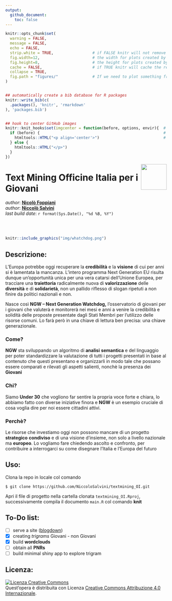 ```yaml
---
output: 
  github_document:
    toc: false
---
```


<!-- README.md è generato da README.Rmd. Per favore modifica quello e compila il documento  -->


```r
knitr::opts_chunk$set(
  warning = FALSE,
  message = FALSE,
  echo = FALSE,
  strip.white = TRUE,                 # if FALSE knitr will not remove white spaces at the beg or end 
  fig.width=12,                       # the width for plots created by code chunk
  fig.height=8,                       # the height for plots created by code chunk
  cache = FALSE,                      # if TRUE knitr will cache the results to reuse in future knits
  collapse = TRUE,
  fig.path = "figures/"               # If we need to plot something from here images are redirected to cd - figures/
)


## automatically create a bib database for R packages
knitr::write_bib(c(
  .packages(), 'knitr', 'rmarkdown'
), 'packages.bib')


## hook to center GitHub images
knitr::knit_hooks$set(imgcenter = function(before, options, envir){  # to center image 
  if (before) {                                                      # add imgcenter = TRUE
    htmltools::HTML("<p align='center'>")                            # to the chunk options
  } else {
    htmltools::HTML("</p>")
  }
})


```



<img src="img/officine_italia.png" align="right" height="80" />
 
# Text Mining Officine Italia per i **Giovani**

_author_: **[Nicolò Foppiani](https://github.com/nfoppiani)** <br> 
_author_: **[Niccolò Salvini](https://niccolosalvini.netlify.app/)** <br> 
_last build date_: `r format(Sys.Date(), "%d %B, %Y")`


<br> <br> 


```r
knitr::include_graphics("img/whatchdog.png") 
```

## Descrizione:

L’Europa potrebbe oggi recuperare la **credibilità** e la **visione** di cui per anni si è lamentata la mancanza. L’intero programma Next Generation EU risulta dunque un’opportunità unica per una vera catarsi dell’Unione Europea, per tracciare una **traiettoria** radicalmente nuova di **valorizzazione** delle **diversità** e di **solidarietà**, non un pallido riflesso di slogan ripetuti a non finire da politici nazionali e non.

Nasce così **NGW – Next Generation Watchdog,** l’osservatorio di giovani per i giovani che valuterà e monitorerà nei mesi e anni a venire la credibilità e solidità delle proposte presentate dagli Stati Membri per l’utilizzo delle risorse comuni. Lo farà però in una chiave di lettura ben precisa: una chiave generazionale. 

### Come?

**NGW** sta sviluppando un algoritmo di **analisi** **semantica** e del linguaggio per poter standardizzare la valutazione di tutti i progetti presentati in base al contenuto che questi presentano e organizzarli in modo tale che possano essere comparati e rilevati gli aspetti salienti, nonchè la presenza dei **Giovani**


### Chi?

Siamo **Under 30** che vogliono far sentire la propria voce forte e chiara, lo abbiamo fatto con diverse iniziative finora e **NGW** è un esempio cruciale di cosa voglia dire per noi essere cittadini attivi. 


### Perchè?

Le risorse che investiamo oggi non possono mancare di un progetto **strategico** **condiviso** e di una visione d’insieme, non solo a livello nazionale ma **europeo**. Lo vogliamo fare chiedendo ascolto e confronto, per contribuire a interrogarci su come disegnare l’Italia e l’Europa del futuro


## Uso:

Clona la repo in locale col comando

`$ git clone https://github.com/NiccoloSalvini/textmining_OI.git`

Apri il file di progetto nella cartella clonata `textmining_OI.Rproj`, successivamente compila il documento `main.R` col comando **knit**  

## To-Do list:

- [ ] serve a site ([blogdown](https://bookdown.org/yihui/blogdown/))
- [x] creating _trigrams_ Giovani - non Giovani
- [x] build **wordclouds**
- [ ] obtain all **PNRs**
- [ ] build minimal shiny app to explore trigram

## Licenza:

<a rel="license" href="http://creativecommons.org/licenses/by/4.0/"><img alt="Licenza Creative Commons" style="border-width:0" src="https://i.creativecommons.org/l/by/4.0/88x31.png" /></a><br />Quest'opera è distribuita con Licenza <a rel="license" href="http://creativecommons.org/licenses/by/4.0/">Creative Commons Attribuzione 4.0 Internazionale</a>.


<!-- ## Code of Conduct -->

<!-- Contributor Code of Conduct -->
<!-- As contributors and maintainers of this project, we pledge to respect all people who contribute through reporting issues, posting feature requests, updating documentation, submitting pull requests or patches, and other activities. -->

<!-- We are committed to making participation in this project a harassment-free experience for everyone, regardless of level of experience, gender, gender identity and expression, sexual orientation, disability, personal appearance, body size, race, ethnicity, age, or religion. -->

<!-- Examples of unacceptable behavior by participants include the use of sexual language or imagery, derogatory comments or personal attacks, trolling, public or private harassment, insults, or other unprofessional conduct. -->

<!-- Project maintainers have the right and responsibility to remove, edit, or reject comments, commits, code, wiki edits, issues, and other contributions that are not aligned to this Code of Conduct. Project maintainers who do not follow the Code of Conduct may be removed from the project team. -->

<!-- Instances of abusive, harassing, or otherwise unacceptable behavior may be reported by opening an issue or contacting one or more of the project maintainers. -->

<!-- This Code of Conduct is adapted from the Contributor Covenant (http:contributor-covenant.org), version 1.0.0, available at http://contributor-covenant.org/version/1/0/0/ -->

<!-- ## References -->

